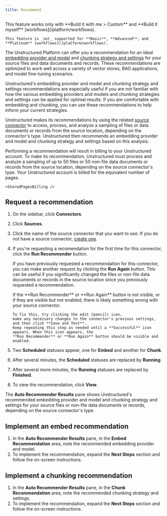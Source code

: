 ```yaml
---
title: Recommend
---
```


<Note>
    This feature works only with **Build it with me > Custom** and **Build it myself** [workflows](/platform/workflows).

    This feature is _not_ supported for **Basic**, **Advanced**, and **Platinum** [workflows](/platform/workflows).
</Note>

The Unstructured Platform can offer you a recommendation for an ideal [embedding provider and model](/platform/embedding) 
and [chunking strategy and settings](/platform/chunking) for your source files and data documents and records. 
These recommendations are optimized to work well across a variety of 
vector stores, RAG applications, and model fine-tuning scenarios. 

Unstructured's embedding provider and model and chunking strategy and settings recommendations are especially useful if you are not familiar with how the 
various embedding providers and models and chunking strategies and settings can be applied for optimal results. If you are comfortable with embedding and chunking, 
you can use these recommendations to help inform your current strategies. 

Unstructured makes its recommendations by using the related [source connector](/platform/sources/overview) to access, process, and analyze a 
sampling of files or data documents or records from the source location, depending on the connector's type. Unstructured then recommends 
an embedding provider and model and chunking strategy and settings based on this analysis.


<Note>
    Performing a recommendation will result in billing to your Unstructured account. To make its recommendation, Unstructured 
    must process and analyze a sampling of up to 50 files or 50 non-file data documents or records from the source location, depending on the source connector's type. 
    Your Unstructured account is billed for the equivalent number of pages.

    <SharedPagesBilling />
</Note>

## Request a recommendation

1. On the sidebar, click **Connectors**.
2. Click **Sources**.
3. Click the name of the source connector that you want to use. If you do not have a source connector, 
   [create one](/platform/sources/overview).
4. If you're requesting a recomendation for the first time for this connector, click the **Run Recommender** button. 

   If you have previously requested a recommendation for this connector, you can make another request by clicking the **Run Again** button. 
   This can be useful if you significantly changed the files or non-file data documents or records in the source location since you previously 
   requested a recommendation. 

   <Tip>
       If the **Run Recommender** or **Run Again** button is not visible, or if they are visible but not enabled, there is likely something wrong 
       with your source connector.
       
       To fix this, try clicking the edit (pencil) icon, 
       make any necessary changes to the connector's previous settings, and then click **Save and Test**. 
       Keep repeating this step as needed until a **Successful** icon appears. When this icon appears, the 
       **Run Recommender** or **Run Again** button should be visible and enabled.
   </Tip>

5. Two **Scheduled** statuses appear, one for **Embed** and another for **Chunk**.
6. After several minutes, the **Scheduled** statuses are replaced by **Running**.
7. After several more minutes, the **Running** statuses are replaced by **Finished**.
8. To view the recommendation, click **View**.

The **Auto Recommender Results** pane shows Unstructured's recommended embedding provider and model and chunking strategy and settings for your source 
files or non-file data documents or records, depending on the source connector's type.

## Implement an embed recommendation

1. In the **Auto Recommender Results** pane, in the **Embed Recommendation** area, note the recommended embedding provider and model.
2. To implement the recommendation, expand the **Next Steps** section and follow the on-screen instructions. 

## Implement a chunking recommendation
    
1. In the **Auto Recommender Results** pane, in the **Chunk Recommendation** area, note the recommended chunking strategy and settings.
2. To implement the recommendation, expand the **Next Steps** section and follow the on-screen instructions. 